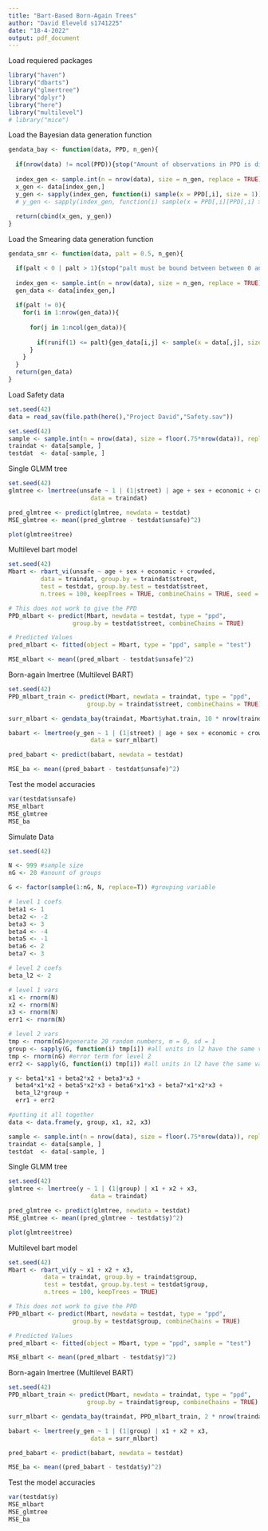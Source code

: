```yaml
---
title: "Bart-Based Born-Again Trees"
author: "David Eleveld s1741225"
date: "18-4-2022"
output: pdf_document
---
```


Load requiered packages

```r
library("haven")
library("dbarts")
library("glmertree")
library("dplyr")
library("here")
library("multilevel")
# library("mice")
```

Load the Bayesian data generation function

```r
gendata_bay <- function(data, PPD, n_gen){
  
  if(nrow(data) != ncol(PPD)){stop("Amount of observations in PPD is different from data")}
  
  index_gen <- sample.int(n = nrow(data), size = n_gen, replace = TRUE)
  x_gen <- data[index_gen,]
  y_gen <- sapply(index_gen, function(i) sample(x = PPD[,i], size = 1))
  # y_gen <- sapply(index_gen, function(i) sample(x = PPD[,i][PPD[,i] >= quantile(PPD[,i], probs = .40) & PPD[,i] <= quantile(PPD[,i], probs = .60)], size = 1))
  
  return(cbind(x_gen, y_gen))
}
```

Load the Smearing data generation function

```r
gendata_smr <- function(data, palt = 0.5, n_gen){

  if(palt < 0 | palt > 1){stop("palt must be bound between between 0 and 1")}
  
  index_gen <- sample.int(n = nrow(data), size = n_gen, replace = TRUE)
  gen_data <- data[index_gen,]
  
  if(palt != 0){
    for(i in 1:nrow(gen_data)){
      
      for(j in 1:ncol(gen_data)){
        
        if(runif(1) <= palt){gen_data[i,j] <- sample(x = data[,j], size = 1)}
      }
    }
  }
  return(gen_data)
}
```

Load Safety data

```r
set.seed(42)
data = read_sav(file.path(here(),"Project David","Safety.sav"))

set.seed(42)
sample <- sample.int(n = nrow(data), size = floor(.75*nrow(data)), replace = F)
traindat <- data[sample, ]
testdat  <- data[-sample, ]
```


Single GLMM tree

```r
set.seed(42)
glmtree <- lmertree(unsafe ~ 1 | (1|street) | age + sex + economic + crowded,
                       data = traindat)

pred_glmtree <- predict(glmtree, newdata = testdat)
MSE_glmtree <- mean((pred_glmtree - testdat$unsafe)^2)

plot(glmtree$tree)
```

Multilevel bart model

```r
set.seed(42)
Mbart <- rbart_vi(unsafe ~ age + sex + economic + crowded,
         data = traindat, group.by = traindat$street,
         test = testdat, group.by.test = testdat$street,
         n.trees = 100, keepTrees = TRUE, combineChains = TRUE, seed = 42)

# This does not work to give the PPD
PPD_mlbart <- predict(Mbart, newdata = testdat, type = "ppd",
                  group.by = testdat$street, combineChains = TRUE)

# Predicted Values
pred_mlbart <- fitted(object = Mbart, type = "ppd", sample = "test")

MSE_mlbart <- mean((pred_mlbart - testdat$unsafe)^2)
```

Born-again lmertree (Multilevel BART)

```r
set.seed(42)
PPD_mlbart_train <- predict(Mbart, newdata = traindat, type = "ppd",
                      group.by = traindat$street, combineChains = TRUE)

surr_mlbart <- gendata_bay(traindat, Mbart$yhat.train, 10 * nrow(traindat))

babart <- lmertree(y_gen ~ 1 | (1|street) | age + sex + economic + crowded,
                       data = surr_mlbart)

pred_babart <- predict(babart, newdata = testdat)

MSE_ba <- mean((pred_babart - testdat$unsafe)^2)
```


Test the model accuracies

```r
var(testdat$unsafe)
MSE_mlbart
MSE_glmtree
MSE_ba
```

Simulate Data

```r
set.seed(42)

N <- 999 #sample size
nG <- 20 #anount of groups

G <- factor(sample(1:nG, N, replace=T)) #grouping variable

# level 1 coefs
beta1 <- 1
beta2 <- -2
beta3 <- 3
beta4 <- -4
beta5 <- -1
beta6 <- 2
beta7 <- 3

# level 2 coefs
beta_l2 <- 2 

# level 1 vars
x1 <- rnorm(N)
x2 <- rnorm(N)
x3 <- rnorm(N)
err1 <- rnorm(N)

# level 2 vars
tmp <- rnorm(nG)#generate 20 random numbers, m = 0, sd = 1
group <- sapply(G, function(i) tmp[i]) #all units in l2 have the same value
tmp <- rnorm(nG) #error term for level 2
err2 <- sapply(G, function(i) tmp[i]) #all units in l2 have the same value

y <- beta1*x1 + beta2*x2 + beta3*x3 + 
  beta4*x1*x2 + beta5*x2*x3 + beta6*x1*x3 + beta7*x1*x2*x3 +
  beta_l2*group + 
  err1 + err2

#putting it all together
data <- data.frame(y, group, x1, x2, x3)

sample <- sample.int(n = nrow(data), size = floor(.75*nrow(data)), replace = F)
traindat <- data[sample, ]
testdat  <- data[-sample, ]
```

Single GLMM tree

```r
set.seed(42)
glmtree <- lmertree(y ~ 1 | (1|group) | x1 + x2 + x3,
                       data = traindat)

pred_glmtree <- predict(glmtree, newdata = testdat)
MSE_glmtree <- mean((pred_glmtree - testdat$y)^2)

plot(glmtree$tree)
```

Multilevel bart model

```r
set.seed(42)
Mbart <- rbart_vi(y ~ x1 + x2 + x3,
          data = traindat, group.by = traindat$group,
          test = testdat, group.by.test = testdat$group,
          n.trees = 100, keepTrees = TRUE)

# This does not work to give the PPD
PPD_mlbart <- predict(Mbart, newdata = testdat, type = "ppd",
                  group.by = testdat$group, combineChains = TRUE)

# Predicted Values
pred_mlbart <- fitted(object = Mbart, type = "ppd", sample = "test")

MSE_mlbart <- mean((pred_mlbart - testdat$y)^2)
```

Born-again lmertree (Multilevel BART)

```r
set.seed(42)
PPD_mlbart_train <- predict(Mbart, newdata = traindat, type = "ppd",
                      group.by = traindat$group, combineChains = TRUE)

surr_mlbart <- gendata_bay(traindat, PPD_mlbart_train, 2 * nrow(traindat))

babart <- lmertree(y_gen ~ 1 | (1|group) | x1 + x2 + x3,
                       data = surr_mlbart)

pred_babart <- predict(babart, newdata = testdat)

MSE_ba <- mean((pred_babart - testdat$y)^2)
```

Test the model accuracies

```r
var(testdat$y)
MSE_mlbart
MSE_glmtree
MSE_ba
```

